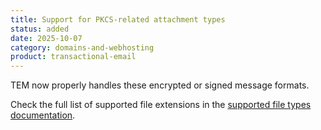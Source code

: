 ```yaml
---
title: Support for PKCS-related attachment types
status: added
date: 2025-10-07
category: domains-and-webhosting
product: transactional-email
---
```


TEM now properly handles these encrypted or signed message formats.

Check the full list of supported file extensions in the [supported file types documentation](https://www.scaleway.com/en/docs/transactional-email/reference-content/tem-capabilities-and-limits/#types-of-attachments-available).


